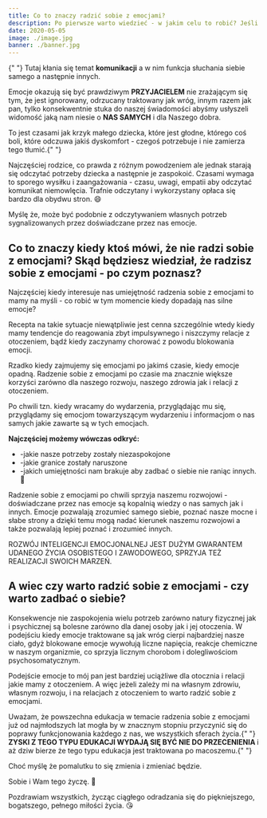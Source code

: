 ```yaml
---
title: Co to znaczy radzić sobie z emocjami?
description: Po pierwsze warto wiedzieć - w jakim celu to robić? Jeśli przyjmiemy do wiadomości, że podstawową funkcją emocji jest przekaz ważnych dla nas o nas informacji to wygląda na to, że radzenie sobie z emocjami to nic innego jak  odczytywanie tych informacji z wykorzystaniem ich dla własnego rozwoju.
date: 2020-05-05
image: ./image.jpg
banner: ./banner.jpg
---
```


<p>
    {" "}
    Tutaj kłania się temat <strong>komunikacji</strong> a w nim funkcja słuchania
    siebie samego a następnie innych.
</p>
<p>
    Emocje okazują się być prawdziwym <b>PRZYJACIELEM</b> nie zrażającym się
    tym, że jest ignorowany, odrzucany traktowany jak wróg, innym razem jak pan,
    tylko konsekwentnie stuka do naszej świadomości abyśmy usłyszeli widomość
    jaką nam niesie o <b>NAS SAMYCH</b> i dla Naszego dobra.
</p>
<p>
    To jest czasami jak krzyk małego dziecka, które jest głodne, którego coś
    boli, które odczuwa jakiś dyskomfort - czegoś potrzebuje i nie zamierza tego
    tłumić.{" "}
</p>
<p>
    Najczęściej rodzice, co prawda z różnym powodzeniem ale jednak starają się
    odczytać potrzeby dziecka a następnie je zaspokoić. Czasami wymaga to
    sporego wysiłku i zaangażowania - czasu, uwagi, empatii aby odczytać
    komunikat niemowlęcia. Trafnie odczytany i wykorzystany opłaca się bardzo
    dla obydwu stron. 😄
</p>
<p>
    Myślę że, może być podobnie z odczytywaniem własnych potrzeb sygnalizowanych
    przez doświadczane przez nas emocje.
</p>
<h2>
    Co to znaczy kiedy ktoś mówi, że nie radzi sobie z emocjami? Skąd będziesz
    wiedział, że radzisz sobie z emocjami - po czym poznasz?
</h2>
<p>
    Najczęściej kiedy interesuje nas umiejętność radzenia sobie z emocjami to
    mamy na myśli - co robić w tym momencie kiedy dopadają nas silne emocje?
</p>
<p>
    Recepta na takie sytuacje niewątpliwie jest cenna szczególnie wtedy kiedy
    mamy tendencje do reagowania zbyt impulsywnego i niszczymy relacje z
    otoczeniem, bądź kiedy zaczynamy chorować z powodu blokowania emocji.
</p>
<p>
    Rzadko kiedy zajmujemy się emocjami po jakimś czasie, kiedy emocje opadną.
    Radzenie sobie z emocjami po czasie ma znacznie większe korzyści zarówno dla
    naszego rozwoju, naszego zdrowia jak i relacji z otoczeniem.
</p>
<p>
    Po chwili tzn. kiedy wracamy do wydarzenia, przyglądając mu się, przyglądamy
    się emocjom towarzyszącym wydarzeniu i informacjom o nas samych jakie
    zawarte są w tych emocjach.
</p>
<p>
    <b>Najczęściej możemy wówczas odkryć: </b>
</p>
<p>
    <ul>
    <li> -jakie nasze potrzeby zostały niezaspokojone </li> 
    <li> -jakie granice zostały naruszone</li> 
    <li> -jakich umiejętności nam brakuje aby zadbać o siebie nie raniąc
    innych. 🥰</li>
    </ul>
</p>

<p>
    Radzenie sobie z emocjami po chwili sprzyja naszemu rozwojowi - doświadczane
    przez nas emocje są kopalnią wiedzy o nas samych jak i innych. Emocje
    pozwalają zrozumieć samego siebie, poznać nasze mocne i słabe strony a
    dzięki temu mogą nadać kierunek naszemu rozwojowi a także pozwalają lepiej
    poznać i zrozumieć innych.
</p>
<p>
    ROZWÓJ INTELIGENCJI EMOCJONALNEJ JEST DUŻYM GWARANTEM UDANEGO ŻYCIA
    OSOBISTEGO I ZAWODOWEGO, SPRZYJA TEŻ REALIZACJI SWOICH MARZEŃ.
</p>
<h2>A wiec czy warto radzić sobie z emocjami - czy warto zadbać o siebie?</h2>
<p>
    Konsekwencje nie zaspokojenia wielu potrzeb zarówno natury fizycznej jak i
    psychicznej są bolesne zarówno dla danej osoby jak i jej otoczenia. W
    podejściu kiedy emocje traktowane są jak wróg cierpi najbardziej nasze
    ciało, gdyż blokowane emocje wywołują liczne napięcia, reakcje chemiczne w
    naszym organizmie, co sprzyja licznym chorobom i dolegliwościom
    psychosomatycznym.
</p>
<p>
    Podejście emocje to mój pan jest bardziej uciążliwe dla otocznia i relacji
    jakie mamy z otoczeniem. A więc jeżeli zależy mi na własnym zdrowiu, własnym
    rozwoju, i na relacjach z otoczeniem to warto radzić sobie z emocjami.
</p>
<p>
    Uważam, że powszechna edukacja w temacie radzenia sobie z emocjami już od
    najmłodszych lat mogła by w znacznym stopniu przyczynić się do poprawy
    funkcjonowania każdego z nas, we wszystkich sferach życia.{" "}
    <b>ZYSKI Z TEGO TYPU EDUKACJI WYDAJĄ SIĘ BYĆ NIE DO PRZECENIENIA </b> i aż
    dziw bierze że tego typu edukacja jest traktowana po macoszemu.{" "}
</p>
<p>Choć myślę że pomalutku to się zmienia i zmieniać będzie.</p>
<p>
    Sobie i Wam tego życzę. 🥰 
</p>
<p>
    Pozdrawiam wszystkich, życząc ciągłego odradzania
    się do piękniejszego, bogatszego, pełnego miłości życia. 😘
</p>
